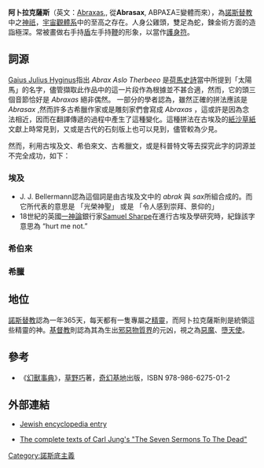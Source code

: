 '''阿卜拉克薩斯'''（英文：[[Abraxas|Abraxas]],{{lang-el|ΑΒΡΑΞΑΣ}}, 從'''Abrasax''', ΑΒΡΑΣΑΞ變體而來），為[[諾斯底教|諾斯替教]]中之[[神祇|神祇]]，[[宇宙觀體系|宇宙觀體系]]中的至高之存在。人身公雞頭，雙足為蛇，鍊金術方面的造詣極深。常被畫做右手持[[盾|盾]]左手持[[鞭|鞭]]的形象，以當作[[護身符|護身符]]。
== 詞源 ==
[[Gaius_Julius_Hyginus|Gaius Julius Hyginus]]指出 ''Abrax Aslo Therbeeo'' 是[[荷馬史詩|荷馬史詩]]當中所提到「太陽馬」的名字，儘管擷取此作品中的這一片段作為根據並不甚合適，然而，它的頭三個音節恰好是 ''Abraxas'' 絕非偶然。
一部分的學者認為，雖然正確的拼法應該是 ''Abrasax'' ,然而許多古希臘作家或是雕刻家們會寫成 ''Abraxas'' ，這或許是因為念法相近，因而在翻譯傳遞的過程中產生了這種變化。這種拼法在古埃及的[[紙莎草|紙沙草紙]]文獻上時常見到，又或是古代的石刻版上也可以見到，儘管較為少見。

然而，利用古埃及文、希伯來文、古希臘文，或是科普特文等去探究此字的詞源並不完全成功，如下：

=== 埃及 ===
*J. J. Bellermann認為這個詞是由古埃及文中的 ''abrak'' 與 ''sax''所組合成的。而它所代表的意思是 「光榮神聖」 或是 「令人感到崇拜、景仰的」
* 18世紀的英國[[一位論派|一神論]]銀行家[[Samuel_Sharpe_(scholar)|Samuel Sharpe]]在進行古埃及學研究時，紀錄該字意思為 “hurt me not.”

=== 希伯來 ===

=== 希臘 ===

== 地位 ==
[[諾斯替教|諾斯替教]]認為一年365天，每天都有一隻專屬之[[精靈|精靈]]，而阿卜拉克薩斯則是統領這些精靈的神。[[基督教|基督教]]則認為其為生出[[邪惡物質界|邪惡物質界]]的元凶，視之為[[惡魔|惡魔]]、[[墮天使|墮天使]]。

== 參考 ==
*《[[幻獸事典|幻獸事典]]》，[[草野巧|草野巧]]著，[[奇幻基地|奇幻基地]]出版，ISBN 978-986-6275-01-2

== 外部連結 ==
*{{en}}[http://www.jewishencyclopedia.com/view.jsp?artid=633&letter=A Jewish encyclopedia entry] {{Wayback|url=http://www.jewishencyclopedia.com/view.jsp?artid=633&letter=A |date=20111016113709 }}
*{{en}}[http://www.gnosis.org/library/7Sermons.htm The complete texts of Carl Jung's "The Seven Sermons To The Dead"] {{Wayback|url=http://www.gnosis.org/library/7Sermons.htm |date=20210207104502 }}

{{Authority control}}
[[Category:諾斯底主義|Category:諾斯底主義]]